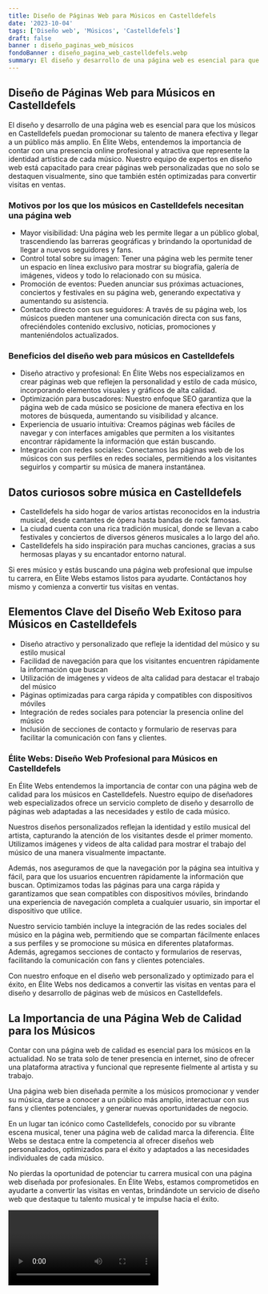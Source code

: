 ```yaml
---
title: Diseño de Páginas Web para Músicos en Castelldefels
date: '2023-10-04'
tags: ['Diseño web', 'Músicos', 'Castelldefels']
draft: false
banner : diseño_paginas_web_músicos
fondoBanner : diseño_pagina_web_castelldefels.webp
summary: El diseño y desarrollo de una página web es esencial para que los músicos en Castelldefels puedan promocionar su talento de manera efectiva y llegar a un público más amplio. En Élite Webs, entendemos la importancia de contar con una presencia online profesional y atractiva que represente la identidad artística de cada músico. Nuestro equipo de expertos en diseño web está capacitado para crear páginas web personalizadas que no solo se destaquen visualmente, sino que también estén optimizadas para convertir visitas en ventas.
---
```


## Diseño de Páginas Web para Músicos en Castelldefels

El diseño y desarrollo de una página web es esencial para que los músicos en Castelldefels puedan promocionar su talento de manera efectiva y llegar a un público más amplio. En Élite Webs, entendemos la importancia de contar con una presencia online profesional y atractiva que represente la identidad artística de cada músico. Nuestro equipo de expertos en diseño web está capacitado para crear páginas web personalizadas que no solo se destaquen visualmente, sino que también estén optimizadas para convertir visitas en ventas.

### Motivos por los que los músicos en Castelldefels necesitan una página web
- Mayor visibilidad: Una página web les permite llegar a un público global, trascendiendo las barreras geográficas y brindando la oportunidad de llegar a nuevos seguidores y fans.
- Control total sobre su imagen: Tener una página web les permite tener un espacio en línea exclusivo para mostrar su biografía, galería de imágenes, videos y todo lo relacionado con su música.
- Promoción de eventos: Pueden anunciar sus próximas actuaciones, conciertos y festivales en su página web, generando expectativa y aumentando su asistencia.
- Contacto directo con sus seguidores: A través de su página web, los músicos pueden mantener una comunicación directa con sus fans, ofreciéndoles contenido exclusivo, noticias, promociones y manteniéndolos actualizados.

### Beneficios del diseño web para músicos en Castelldefels
- Diseño atractivo y profesional: En Élite Webs nos especializamos en crear páginas web que reflejen la personalidad y estilo de cada músico, incorporando elementos visuales y gráficos de alta calidad.
- Optimización para buscadores: Nuestro enfoque SEO garantiza que la página web de cada músico se posicione de manera efectiva en los motores de búsqueda, aumentando su visibilidad y alcance.
- Experiencia de usuario intuitiva: Creamos páginas web fáciles de navegar y con interfaces amigables que permiten a los visitantes encontrar rápidamente la información que están buscando.
- Integración con redes sociales: Conectamos las páginas web de los músicos con sus perfiles en redes sociales, permitiendo a los visitantes seguirlos y compartir su música de manera instantánea.

## Datos curiosos sobre música en Castelldefels
- Castelldefels ha sido hogar de varios artistas reconocidos en la industria musical, desde cantantes de ópera hasta bandas de rock famosas.
- La ciudad cuenta con una rica tradición musical, donde se llevan a cabo festivales y conciertos de diversos géneros musicales a lo largo del año.
- Castelldefels ha sido inspiración para muchas canciones, gracias a sus hermosas playas y su encantador entorno natural.

Si eres músico y estás buscando una página web profesional que impulse tu carrera, en Élite Webs estamos listos para ayudarte. Contáctanos hoy mismo y comienza a convertir tus visitas en ventas.

<GifSeo />

<Cta />

## Elementos Clave del Diseño Web Exitoso para Músicos en Castelldefels

- Diseño atractivo y personalizado que refleje la identidad del músico y su estilo musical
- Facilidad de navegación para que los visitantes encuentren rápidamente la información que buscan
- Utilización de imágenes y videos de alta calidad para destacar el trabajo del músico
- Páginas optimizadas para carga rápida y compatibles con dispositivos móviles
- Integración de redes sociales para potenciar la presencia online del músico
- Inclusión de secciones de contacto y formulario de reservas para facilitar la comunicación con fans y clientes.

### Élite Webs: Diseño Web Profesional para Músicos en Castelldefels

En Élite Webs entendemos la importancia de contar con una página web de calidad para los músicos en Castelldefels. Nuestro equipo de diseñadores web especializados ofrece un servicio completo de diseño y desarrollo de páginas web adaptadas a las necesidades y estilo de cada músico.

Nuestros diseños personalizados reflejan la identidad y estilo musical del artista, capturando la atención de los visitantes desde el primer momento. Utilizamos imágenes y videos de alta calidad para mostrar el trabajo del músico de una manera visualmente impactante.

Además, nos aseguramos de que la navegación por la página sea intuitiva y fácil, para que los usuarios encuentren rápidamente la información que buscan. Optimizamos todas las páginas para una carga rápida y garantizamos que sean compatibles con dispositivos móviles, brindando una experiencia de navegación completa a cualquier usuario, sin importar el dispositivo que utilice.

Nuestro servicio también incluye la integración de las redes sociales del músico en la página web, permitiendo que se compartan fácilmente enlaces a sus perfiles y se promocione su música en diferentes plataformas. Además, agregamos secciones de contacto y formularios de reservas, facilitando la comunicación con fans y clientes potenciales.

Con nuestro enfoque en el diseño web personalizado y optimizado para el éxito, en Élite Webs nos dedicamos a convertir las visitas en ventas para el diseño y desarrollo de páginas web de músicos en Castelldefels.

## La Importancia de una Página Web de Calidad para los Músicos

Contar con una página web de calidad es esencial para los músicos en la actualidad. No se trata solo de tener presencia en internet, sino de ofrecer una plataforma atractiva y funcional que represente fielmente al artista y su trabajo.

Una página web bien diseñada permite a los músicos promocionar y vender su música, darse a conocer a un público más amplio, interactuar con sus fans y clientes potenciales, y generar nuevas oportunidades de negocio.

En un lugar tan icónico como Castelldefels, conocido por su vibrante escena musical, tener una página web de calidad marca la diferencia. Élite Webs se destaca entre la competencia al ofrecer diseños web personalizados, optimizados para el éxito y adaptados a las necesidades individuales de cada músico.

No pierdas la oportunidad de potenciar tu carrera musical con una página web diseñada por profesionales. En Élite Webs, estamos comprometidos en ayudarte a convertir las visitas en ventas, brindándote un servicio de diseño web que destaque tu talento musical y te impulse hacia el éxito.

<Video />

<CtaBot job='Músicos' city='Castelldefels'/>

<Gmaps query='Castelldefels+españa+maps' />